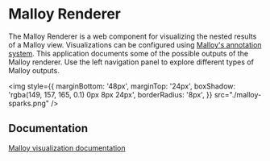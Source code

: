 
<Meta title="About" />

# Malloy Renderer

The Malloy Renderer is a web component for visualizing the nested results of a Malloy view. Visualizations can be configured using [Malloy's annotation system](https://docs.malloydata.dev/documentation/language/tags). This application documents some of the possible outputs of the Malloy renderer. Use the left navigation panel to explore different types of Malloy outputs.

<img
  style={{
    marginBottom: '48px',
    marginTop: '24px',
    boxShadow: 'rgba(149, 157, 165, 0.1) 0px 8px 24px',
    borderRadius: '8px',
  }}
  src="./malloy-sparks.png"
/>

## Documentation

[Malloy visualization documentation](https://docs.malloydata.dev/documentation/visualizations/overview)
